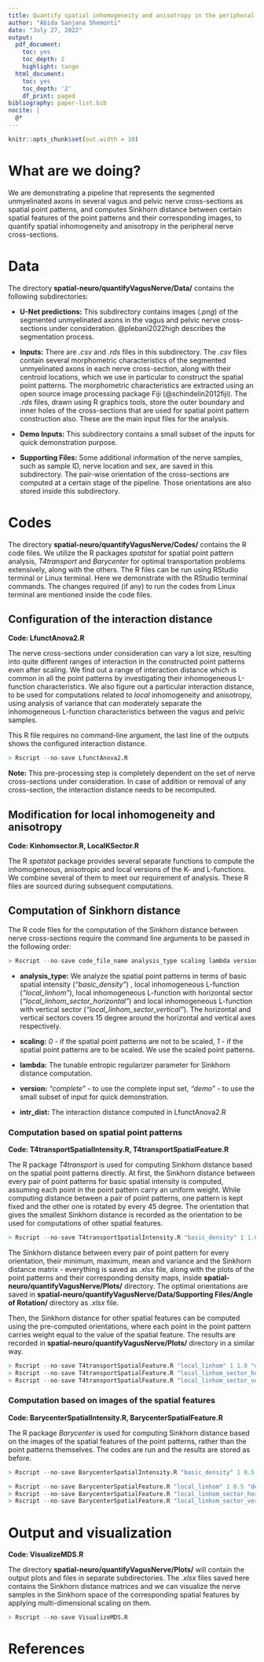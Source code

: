 ```yaml
---
title: Quantify spatial inhomogeneity and anisotropy in the peripheral nerve cross-sections
author: "Abida Sanjana Shemonti"
date: "July 27, 2022"
output:
  pdf_document:
    toc: yes
    toc_depth: 2
    highlight: tango
  html_document:
    toc: yes
    toc_depth: '2'
    df_print: paged
bibliography: paper-list.bib
nocite: |
  @*
---
```


```r
knitr::opts_chunk$set(out.width = 10)
```

# What are we doing?
We are demonstrating a pipeline that represents the segmented unmyelinated axons in several vagus and pelvic nerve cross-sections as spatial point patterns, and computes Sinkhorn distance between certain spatial features of the point patterns and their corresponding images, to quantify spatial inhomogeneity and anisotropy in the peripheral nerve cross-sections.


# Data 
The directory **spatial-neuro/quantifyVagusNerve/Data/** contains the following subdirectories:

* **U-Net predictions:** This subdirectory contains images (*.png*) of the segmented unmyelinated axons in the vagus and pelvic nerve cross-sections under consideration.  @plebani2022high describes the segmentation process.

* **Inputs:** There are *.csv* and *.rds* files in this subdirectory. The *.csv* files contain several morphometric characteristics of the segmented unmyelinated axons in each nerve cross-section, along with their centroid locations, which we use in particular to construct the spatial point patterns. The morphometric characteristics are extracted using an open source image processing package Fiji (@schindelin2012fiji). The *.rds* files, drawn using R graphics tools, store the outer boundary and inner holes of the cross-sections that are used for spatial point pattern construction also. These are the main input files for the analysis.

* **Demo Inputs:** This subdirectory contains a small subset of the inputs for quick demonstration purpose.

* **Supporting Files:** Some additional information of the nerve samples, such as sample ID, nerve location and sex, are saved in this subdirectory. The pair-wise orientation of the cross-sections are computed at a certain stage of the pipeline. Those orientations are also stored inside this subdirectory.


# Codes
The directory **spatial-neuro/quantifyVagusNerve/Codes/** contains the R code files. We utilize the R packages *spatstat* for spatial point pattern analysis, *T4transport* and *Barycenter* for optimal transportation problems extensively, along with the others. The R files can be run using RStudio terminal or Linux terminal. Here we demonstrate with the RStudio terminal commands. The changes required (if any) to run the codes from Linux terminal are mentioned inside the code files.

## Configuration of the interaction distance 
**Code: LfunctAnova2.R**

The nerve cross-sections under consideration can vary a lot size, resulting into quite different ranges of interaction in the constructed point patterns even after scaling. We find out a range of interaction distance which is common in all the point patterns by investigating their inhomogeneous L-function characteristics. We also figure out a particular interaction distance, to be used for computations related to *local* inhomogeneity and anisotropy, using analysis of variance that can moderately separate the inhomogeneous L-function characteristics between the vagus and pelvic samples.

This R file requires no command-line argument, the last line of the outputs shows the configured interaction distance.
```r
> Rscript --no-save LfunctAnova2.R
```

**Note:** This pre-processing step is completely dependent on the set of nerve cross-sections under consideration. In case of addition or removal of any cross-section, the interaction distance needs to be recomputed.

## Modification for local inhomogeneity and anisotropy
**Code: Kinhomsector.R, LocalKSector.R**

The R *spatstat* package provides several separate functions to compute the inhomogeneous, anisotropic and local versions of the K- and L-functions. We combine several of them to meet our requirement of analysis. These R files are sourced during subsequent computations.

## Computation of Sinkhorn distance
The R code files for the computation of the Sinkhorn distance between nerve cross-sections require the command line arguments to be passed in the following order:
```r
> Rscript --no-save code_file_name analysis_type scaling lambda version intr_dist
```

* **analysis_type:** We analyze the spatial point patterns in terms of basic spatial intensity (*"basic_density"*) , local inhomogeneous L-function (*"local_linhom"*), local inhomogeneous L-function with horizontal sector (*"local_linhom_sector_horizontal"*) and local inhomogeneous L-function with vertical sector (*"local_linhom_sector_vertical"*). The horizontal and vertical sectors covers 15 degree around the horizontal and vertical axes respectively.

* **scaling:** *0* - if the spatial point patterns are not to be scaled, *1* - if the spatial point patterns are to be scaled. We use the scaled point patterns.

* **lambda:** The tunable entropic regularizer parameter for Sinkhorn distance computation.

* **version:** *"complete"* - to use the complete input set, *"demo"* - to use the small subset of input for quick demonstration.

* **intr_dist:** The interaction distance computed in LfunctAnova2.R 

### Computation based on spatial point patterns
**Code: T4transportSpatialIntensity.R, T4transportSpatialFeature.R**

The R package *T4transport* is used for computing Sinkhorn distance based on the spatial point patterns directly. At first, the Sinkhorn distance between every pair of point patterns for basic spatial intensity is computed, assuming each point in the point pattern carry an uniform weight. While computing distance between a pair of point patterns, one pattern is kept fixed and the other one is rotated by every 45 degree. The orientation that gives the smallest Sinkhorn distance is recorded as the orientation to be used for computations of other spatial features.
```r
> Rscript --no-save T4transportSpatialIntensity.R "basic_density" 1 1.0 "demo" 0.0352
```
The Sinkhorn distance between every pair of point pattern for every orientation, their minimum, maximum, mean and variance and the Sinkhorn distance matrix - everything is saved as *.xlsx* file, along with the plots of the point patterns and their corresponding density maps, inside **spatial-neuro/quantifyVagusNerve/Plots/** directory. The optimal orientations are saved in **spatial-neuro/quantifyVagusNerve/Data/Supporting Files/Angle of Rotation/** directory as *.xlsx* file. 

Then, the Sinkhorn distance for other spatial features can be computed using the pre-computed orientations, where each point in the point pattern carries weight equal to the value of the spatial feature. The results are recorded in **spatial-neuro/quantifyVagusNerve/Plots/** directory in a similar way.
```r
> Rscript --no-save T4transportSpatialFeature.R "local_linhom" 1 1.0 "demo"  0.0352
> Rscript --no-save T4transportSpatialFeature.R "local_linhom_sector_horizontal" 1 1.0 "demo"  0.0352
> Rscript --no-save T4transportSpatialFeature.R "local_linhom_sector_vertical" 1 1.0 "demo"  0.0352
```

### Computation based on images of the spatial features
**Code: BarycenterSpatialIntensity.R, BarycenterSpatialFeature.R**

The R package *Barycenter* is used for computing Sinkhorn distance based on the images of the spatial features of the point patterns, rather than the point patterns themselves. The codes are run and the results are stored as before.
```r
> Rscript --no-save BarycenterSpatialIntensity.R "basic_density" 1 0.5 "demo"  0.0352

> Rscript --no-save BarycenterSpatialFeature.R "local_linhom" 1 0.5 "demo"  0.0352
> Rscript --no-save BarycenterSpatialFeature.R "local_linhom_sector_horizontal" 1 0.5 "demo"  0.0352
> Rscript --no-save BarycenterSpatialFeature.R "local_linhom_sector_vertical" 1 0.5 "demo"  0.0352
```

# Output and visualization
**Code: VisualizeMDS.R**

The directory **spatial-neuro/quantifyVagusNerve/Plots/** will contain the output plots and files in separate subdirectories. The *.xlsx* files saved here contains the Sinkhorn distance matrices and we can visualize the nerve samples in the Sinkhorn space of the corresponding spatial features by applying multi-dimensional scaling on them.
```r
> Rscript --no-save VisualizeMDS.R
```

# References